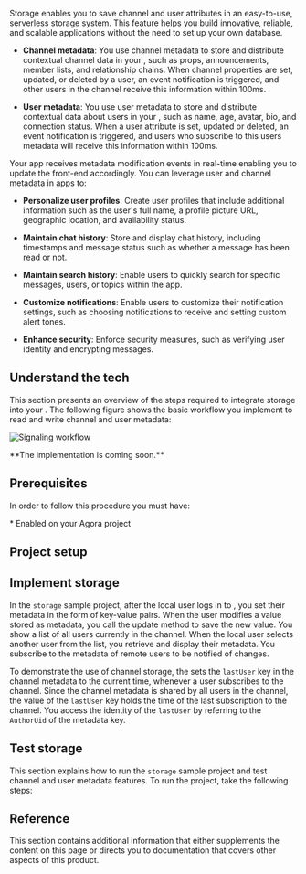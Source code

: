 
<Vpd k="NAME" /> Storage enables you to save channel and user attributes in an easy-to-use, serverless storage system. This feature helps you build innovative, reliable, and scalable applications without the need to set up your own database. 

* **Channel metadata**: You use channel metadata to store and distribute contextual channel data in your <Vpl k="CLIENT" />, such as props, announcements, member lists, and relationship chains. 
When channel properties are set, updated, or deleted by a user, an event notification is triggered, and other users in the channel receive this information within 100ms.

* **User metadata**: You use user metadata to store and distribute contextual data about users in your <Vpl k="CLIENT" />, such as name, age, avatar, bio, and connection status. When a user attribute is set, updated or deleted, an event notification is triggered, and users who subscribe to this users metadata will receive this information within 100ms.

Your app receives metadata modification events in real-time enabling you to update the front-end accordingly. You can leverage user and channel metadata in <Vpd k="NAME" /> apps to:

* **Personalize user profiles**: Create user profiles that include additional information such as the user's full name, a profile picture URL, geographic location, and availability status. 

* **Maintain chat history**: Store and display chat history, including timestamps and message status such as whether a message has been read or not. 

* **Maintain search history**: Enable users to quickly search for specific messages, users, or topics within the app. 

* **Customize notifications**: Enable users to customize their notification settings, such as choosing notifications to receive and setting custom alert tones. 

* **Enhance security**: Enforce security measures, such as verifying user identity and encrypting messages. 

## Understand the tech

This section presents an overview of the steps required to integrate <Vpd k="NAME" /> storage into your <Vpl k="CLIENT" />. The following figure shows the basic workflow you implement to read and write channel and user metadata:

![Signaling workflow](/images/signaling/signaling-metadata-workflow.svg)

<PlatformWrapper notAllowed="web,android,ios">
**The <Vpl k="NAME" /> implementation is coming soon.**
</PlatformWrapper>

<PlatformWrapper notAllowed="macos,windows,electron,linux-cpp,linux-java,unity">

## Prerequisites

In order to follow this procedure you must have:

<Prerequisites />
* Enabled <Vpd k="NAME" /> on your Agora project

## Project setup

<ProjectSetup />

## Implement storage

In the `storage` sample project, after the local user logs in to <Vpd k="NAME" />, you set their metadata in the form of key-value pairs. When the user modifies a value stored as metadata, you call the update method to save the new value. You show a list of all users currently in the channel. When the local user selects another user from the list, you retrieve and display their metadata. You subscribe to the metadata of remote users to be notified of changes.

To demonstrate the use of channel storage, the <Vpl k="CLIENT" /> sets the `lastUser` key in the channel metadata to the current time, whenever a user subscribes to the channel. Since the channel metadata is shared by all users in the channel, the value of the `lastUser` key holds the time of the last subscription to the channel. You access the identity of the `lastUser` by referring to the `AuthorUid` of the metadata key.

<ProjectImplement />

## Test storage

This section explains how to run the `storage` sample project and test channel and user metadata features. To run the project, take the following steps:

<ProjectTest />

## Reference

This section contains additional information that either supplements the content on this page or directs you to documentation that covers other aspects of this product.

<Reference />

</PlatformWrapper>
